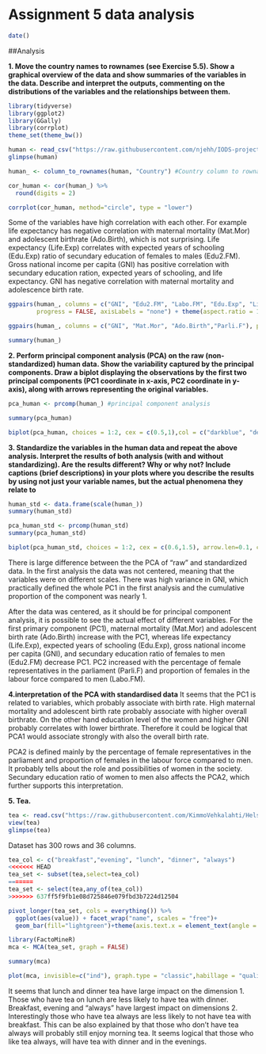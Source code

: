 # Assignment 5 data analysis

```r
date()
```

##Analysis

**1. Move the country names to rownames (see Exercise 5.5). Show a graphical overview of the data and show summaries of the variables in the data. Describe and interpret the outputs, commenting on the distributions of the variables and the relationships between them.**

```r
library(tidyverse)
library(ggplot2)
library(GGally)
library(corrplot)
theme_set(theme_bw())
```

```r
human <- read_csv("https://raw.githubusercontent.com/njehh/IODS-project/master/Data/human.csv")
glimpse(human)
```


```r
human_ <- column_to_rownames(human, "Country") #Country column to rownames

cor_human <- cor(human_) %>% 
  round(digits = 2)

corrplot(cor_human, method="circle", type = "lower")
```
Some of the variables have high correlation with each other. For example life expectancy has negative correlation with maternal mortality (Mat.Mor) and adolescent birthrate (Ado.Birth), which is not surprising. Life expectancy (Life.Exp) correlates with expected years of schooling (Edu.Exp) ratio of secundary education of females to males (Edu2.FM). 
Gross national income per capita (GNI) has positive correlation with secundary education ration, expected years of schooling, and life expectancy. GNI has negative correlation with maternal mortality and adolescence birth rate.

```r
ggpairs(human_, columns = c("GNI", "Edu2.FM", "Labo.FM", "Edu.Exp", "Life.Exp"), 
        progress = FALSE, axisLabels = "none") + theme(aspect.ratio = 1)
```

```r
ggpairs(human_, columns = c("GNI", "Mat.Mor", "Ado.Birth","Parli.F"), progress = FALSE, axisLabels = "none") + theme(aspect.ratio = 1)
```

```r
summary(human_)
```
**2. Perform principal component analysis (PCA) on the raw (non-standardized) human data. Show the variability captured by the principal components. Draw a biplot displaying the observations by the first two principal components (PC1 coordinate in x-axis, PC2 coordinate in y-axis), along with arrows representing the original variables.**


```r
pca_human <- prcomp(human_) #principal component analysis

summary(pca_human)
```
```r
biplot(pca_human, choices = 1:2, cex = c(0.5,1),col = c("darkblue", "deeppink2"))
```


**3. Standardize the variables in the human data and repeat the above analysis. Interpret the results of both analysis (with and without standardizing). Are the results different? Why or why not? Include captions (brief descriptions) in your plots where you describe the results by using not just your variable names, but the actual phenomena they relate to**

```r
human_std <- data.frame(scale(human_))
summary(human_std)
```

```r
pca_human_std <- prcomp(human_std)
summary(pca_human_std)
```

```r
biplot(pca_human_std, choices = 1:2, cex = c(0.6,1.5), arrow.len=0.1, col = c("darkblue", "deeppink2"), xlim = c(-0.22, 0.22), ylim = c(-0.22, 0.22))
```

There is large difference between the the PCA of "raw" and standardized data. In the first analysis the data was not centered, meaning that the variables were on different scales. There was high variance in GNI, which practically defined the whole PC1 in the first analysis and the cumulative proportion of the component was nearly 1.

After the data was centered, as it should be for principal component analysis, it is possible to see the actual effect of different variables. For the first primary component (PC1), maternal mortality (Mat.Mor) and adolescent birth rate (Ado.Birth) increase with the PC1, whereas life expectancy (Life.Exp), expected years of schooling (Edu.Exp), gross national income per capita (GNI), and secundary education ratio of females to men (Edu2.FM) decrease PC1.
PC2 increased with the percentage of female representatives in the parliament (Parli.F) and proportion of females in the labour force compared to men (Labo.FM).

**4.interpretation of the PCA with standardised data**
It seems that the PC1 is related to variables, which probably associate with birth rate. High maternal mortality and adolescent birth rate probably associate with higher overall birthrate. On the other hand education level of the women and higher GNI probably correlates with lower birthrate. Therefore it could be logical that PCA1 would associate strongly with also the overall birth rate.

PCA2 is defined mainly by the percentage of female representatives in the parliament and proportion of females in the labour force compared to men. It probably tells about the role and possibilities of women in the society. Secundary education ratio of women to men also affects the PCA2, which further supports this interpretation.


**5. Tea.**

```r
tea <- read.csv("https://raw.githubusercontent.com/KimmoVehkalahti/Helsinki-Open-Data-Science/master/datasets/tea.csv", stringsAsFactors = TRUE)
view(tea)
glimpse(tea)
```
Dataset has 300 rows and 36 columns. 

```r
tea_col <- c("breakfast","evening", "lunch", "dinner", "always")
<<<<<<< HEAD
tea_set <- subset(tea,select=tea_col)
=======
tea_set <- select(tea,any_of(tea_col))
>>>>>>> 637ff5f9fb1e08d725846e079fbd3b7224d12504
```

```r
pivot_longer(tea_set, cols = everything()) %>% 
  ggplot(aes(value)) + facet_wrap("name", scales = "free")+
  geom_bar(fill="lightgreen")+theme(axis.text.x = element_text(angle = 30, hjust = 1, size = 8))
```


```r
library(FactoMineR)
mca <- MCA(tea_set, graph = FALSE)

```


```r
summary(mca)
```

```r
plot(mca, invisible=c("ind"), graph.type = "classic",habillage = "quali")
```
It seems that lunch and dinner tea have large impact on the dimension 1. Those who have tea on lunch are less likely to have tea with dinner. 
Breakfast, evening and "always" have largest impact on dimensions 2. Interestingly those who have tea always are less likely to not have tea with breakfast. This can be also explained by that those who don't have tea always will probably still enjoy morning tea. It seems logical that those who like tea always, will have tea with dinner and in the evenings.  
